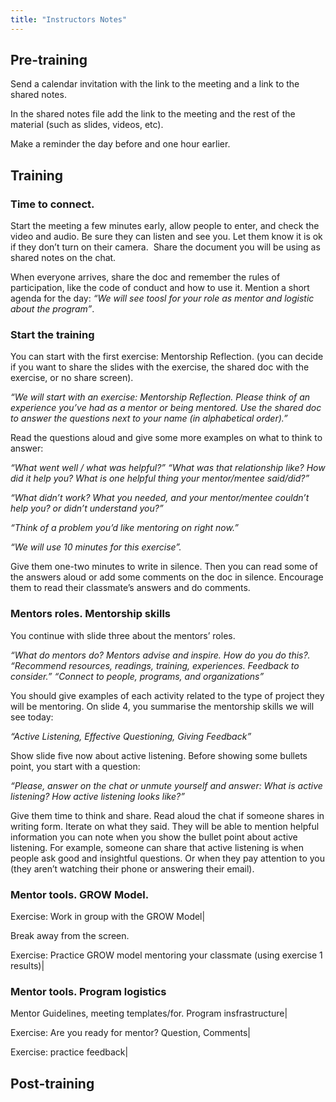 ```yaml
---
title: "Instructors Notes"
---
```


## Pre-training

Send a calendar invitation with the link to the meeting and a link to the shared notes.

In the shared notes file add the link to the meeting and the rest of the material (such as slides, videos, etc).

Make a reminder the day before and one hour earlier.


## Training

### Time to connect. 
Start the meeting a few minutes early, allow people to enter, and check the video and audio. Be sure they can listen and see you. Let them know it is ok if they don’t turn on their camera.  Share the document you will be using as shared notes on the chat.

When everyone arrives, share the doc and remember the rules of participation, like the code of conduct and how to use it. Mention a short agenda for the day: _“We will see toosl for your role as mentor and logistic about the program”_. 


### Start the training


You can start with the first exercise: Mentorship Reflection. (you can decide if you want to share the slides with the exercise, the shared doc with the exercise, or no share screen).

_"We will start with an exercise: Mentorship Reflection. Please think of an experience you've had as a mentor or being mentored.  Use the shared doc to answer the questions next to your name (in alphabetical order)."_

Read the questions aloud and give some more examples on what to think to answer:

_“What went well / what was helpful?” “What was that relationship like? How did it help you? What is one helpful thing your mentor/mentee said/did?”_

 _“What didn’t work? What you needed, and your mentor/mentee couldn't help you?  or didn't understand you?”_

_“Think of a problem you’d like mentoring on right now.”_

_“We will use 10 minutes for this exercise”._

Give them one-two minutes to write in silence. Then you can read some of the answers aloud or add some comments on the doc in silence. Encourage them to read their classmate's answers and do comments. 


### Mentors roles. Mentorship skills 

You continue with slide three about the mentors' roles. 

_"What do mentors do? Mentors advise and inspire. How do you do this?._ 
_"Recommend resources, readings, training, experiences. Feedback to consider."_
_"Connect to people, programs, and organizations"_

You should give examples of each activity related to the type of project they will be mentoring.
On slide 4, you summarise the mentorship skills we will see today: 

_"Active Listening, Effective Questioning, Giving Feedback"_

Show slide five now about active listening. Before showing some bullets point, you start with a question:

_"Please, answer on the chat or unmute yourself and answer: What is active listening? How active listening looks like?"_

Give them time to think and share. Read aloud the chat if someone shares in writing form. Iterate on what they said. They will be able to mention helpful information you can note when you show the bullet point about active listening. For example, someone can share that active listening is when people ask good and insightful questions. Or when they pay attention to you (they aren't watching their phone or answering their email).


### Mentor tools. GROW Model.         

Exercise: Work in group with the GROW Model|

Break away from the screen. 

Exercise: Practice GROW model mentoring your classmate (using exercise 1 results)|

### Mentor tools. Program logistics 

Mentor Guidelines, meeting templates/for. Program insfrastructure|

Exercise: Are you ready for mentor? Question, Comments|

Exercise: practice feedback|

## Post-training
